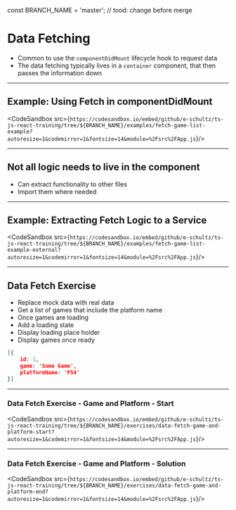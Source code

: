 
const BRANCH_NAME = 'master'; // tood: change before merge

# Data Fetching

* Common to use the `componentDidMount` lifecycle hook to request data
* The data fetching typically lives in a `container` component, that then passes the information down

---


## Example: Using Fetch in componentDidMount

<CodeSandbox src={`https://codesandbox.io/embed/github/e-schultz/ts-js-react-training/tree/${BRANCH_NAME}/examples/fetch-game-list-example?autoresize=1&codemirror=1&fontsize=14&module=%2Fsrc%2FApp.js`}/>


---

## Not all logic needs to live in the component

* Can extract functionality to other files 
* Import them where needed

---


## Example: Extracting Fetch Logic to a Service

<CodeSandbox src={`https://codesandbox.io/embed/github/e-schultz/ts-js-react-training/tree/${BRANCH_NAME}/examples/fetch-game-list-example-external?autoresize=1&codemirror=1&fontsize=14&module=%2Fsrc%2FApp.js`}/>


---

## Data Fetch Exercise 

* Replace mock data with real data
* Get a list of games that include the platform name
* Once games are loading
* Add a loading state
* Display loading place holder
* Display games once ready 

```json
[{
    id: 1,
    game: 'Some Game',
    platformName: 'PS4'
}]
```
---


### Data Fetch Exercise - Game and Platform - Start

<CodeSandbox src={`https://codesandbox.io/embed/github/e-schultz/ts-js-react-training/tree/${BRANCH_NAME}/exercises/data-fetch-game-and-platform-start?autoresize=1&codemirror=1&fontsize=14&module=%2Fsrc%2FApp.js`}/>

---


### Data Fetch Exercise - Game and Platform - Solution

<CodeSandbox src={`https://codesandbox.io/embed/github/e-schultz/ts-js-react-training/tree/${BRANCH_NAME}/exercises/data-fetch-game-and-platform-end?autoresize=1&codemirror=1&fontsize=14&module=%2Fsrc%2FApp.js`}/>

